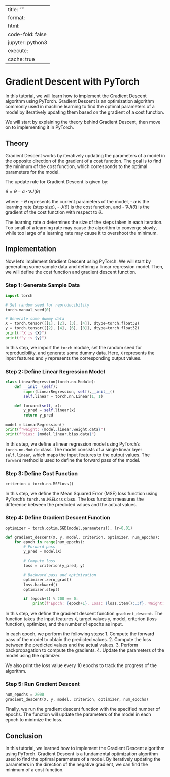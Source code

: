 
---
title: ""
format:
  html:
    code-fold: false
jupyter: python3
execute: 
  cache: true
---


# Gradient Descent with PyTorch

In this tutorial, we will learn how to implement the Gradient Descent algorithm using PyTorch. Gradient Descent is an optimization algorithm commonly used in machine learning to find the optimal parameters of a model by iteratively updating them based on the gradient of a cost function.

We will start by explaining the theory behind Gradient Descent, then move on to implementing it in PyTorch.

## Theory

Gradient Descent works by iteratively updating the parameters of a model in the opposite direction of the gradient of a cost function. The goal is to find the minimum of the cost function, which corresponds to the optimal parameters for the model.

The update rule for Gradient Descent is given by:


$\theta = \theta - \alpha \cdot \nabla J(\theta)$


where:
- $\theta$ represents the current parameters of the model,
- $\alpha$ is the learning rate (step size),
- $J(\theta)$ is the cost function, and
- $\nabla J(\theta)$ is the gradient of the cost function with respect to $\theta$.

The learning rate $\alpha$ determines the size of the steps taken in each iteration. Too small of a learning rate may cause the algorithm to converge slowly, while too large of a learning rate may cause it to overshoot the minimum.

## Implementation

Now let's implement Gradient Descent using PyTorch. We will start by generating some sample data and defining a linear regression model. Then, we will define the cost function and gradient descent function.

### Step 1: Generate Sample Data

```python
import torch

# Set random seed for reproducibility
torch.manual_seed(0)

# Generate some dummy data
X = torch.tensor([[1], [2], [3], [4]], dtype=torch.float32)
y = torch.tensor([[2], [4], [6], [8]], dtype=torch.float32)
print(f"X is {X}")
print(f"y is {y}")
```

In this step, we import the `torch` module, set the random seed for reproducibility, and generate some dummy data. Here, `X` represents the input features and `y` represents the corresponding output values.

### Step 2: Define Linear Regression Model

```python
class LinearRegression(torch.nn.Module):
    def __init__(self):
        super(LinearRegression, self).__init__()
        self.linear = torch.nn.Linear(1, 1)
        
    def forward(self, x):
        y_pred = self.linear(x)
        return y_pred
    
model = LinearRegression()
print(f"weight: {model.linear.weight.data}")
print(f"bias: {model.linear.bias.data}")
```

In this step, we define a linear regression model using PyTorch's `torch.nn.Module` class. The model consists of a single linear layer `self.linear`, which maps the input features to the output values. The `forward` method is used to define the forward pass of the model.

### Step 3: Define Cost Function

```python
criterion = torch.nn.MSELoss()
```

In this step, we define the Mean Squared Error (MSE) loss function using PyTorch's `torch.nn.MSELoss` class. The loss function measures the difference between the predicted values and the actual values.

### Step 4: Define Gradient Descent Function

```python
optimizer = torch.optim.SGD(model.parameters(), lr=0.01)

def gradient_descent(X, y, model, criterion, optimizer, num_epochs):
    for epoch in range(num_epochs):
        # Forward pass
        y_pred = model(X)
        
        # Compute loss
        loss = criterion(y_pred, y)
        
        # Backward pass and optimization
        optimizer.zero_grad()
        loss.backward()
        optimizer.step()
        
        if (epoch+1) % 200 == 0:
            print(f'Epoch: {epoch+1}, Loss: {loss.item():.3f}, Weight: {model.linear.weight.data.item():.3f}, bias: {model.linear.bias.data.item():.3f}')
```

In this step, we define the gradient descent function `gradient_descent`. The function takes the input features `X`, target values `y`, model, criterion (loss function), optimizer, and the number of epochs as input.

In each epoch, we perform the following steps:
1. Compute the forward pass of the model to obtain the predicted values.
2. Compute the loss between the predicted values and the actual values.
3. Perform backpropagation to compute the gradients.
4. Update the parameters of the model using the optimizer.

We also print the loss value every 10 epochs to track the progress of the algorithm.

### Step 5: Run Gradient Descent

```python
num_epochs = 2000
gradient_descent(X, y, model, criterion, optimizer, num_epochs)
```

Finally, we run the gradient descent function with the specified number of epochs. The function will update the parameters of the model in each epoch to minimize the loss.

## Conclusion

In this tutorial, we learned how to implement the Gradient Descent algorithm using PyTorch. Gradient Descent is a fundamental optimization algorithm used to find the optimal parameters of a model. By iteratively updating the parameters in the direction of the negative gradient, we can find the minimum of a cost function.